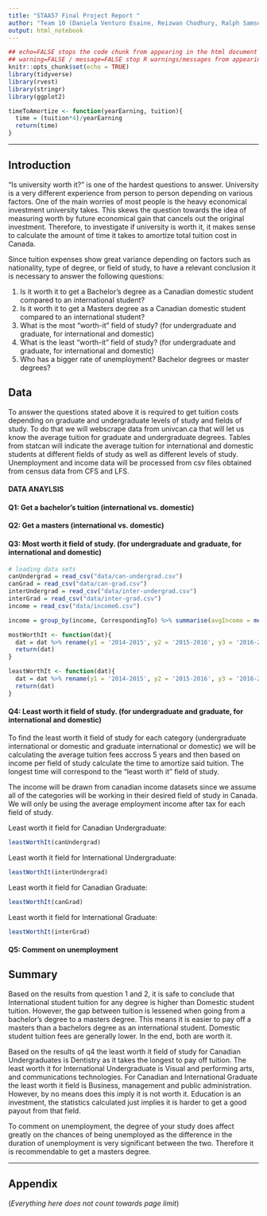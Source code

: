 ```yaml
---
title: "STAA57 Final Project Report "
author: "Team 10 (Daniela Venturo Esaine, Reizwan Chodhury, Ralph Samson Lal, Xiaotong Ye)"
output: html_notebook
---
```

```r
## echo=FALSE stops the code chunk from appearing in the html document
## warning=FALSE / message=FALSE stop R warnings/messages from appearing in the knit document
knitr::opts_chunk$set(echo = TRUE)
library(tidyverse)
library(rvest)
library(stringr)
library(ggplot2)

timeToAmortize <- function(yearEarning, tuition){
  time = (tuition*4)/yearEarning
  return(time)
}
```

***

<!-- 
(everything below in here is an .html comment)

Instructions: 
- Use typical structure of data analysis report, w/ sections:
    + Introduction
    + Data
    + Analysis
    + Summary
    + Appendix (optional)
- Report should be 5 pages MAX (when compiled/knit as pdf)
- Appendix does not count towards page limit
- Put all your data in a separate "./data/" sub-folder 
- Submit compressed project folder 
- You submissions should be reproducible (i.e. I should be able to   
  re-compile your report with a click of the Preview/Knit button) 

-->

## Introduction 

"Is university worth it?" is one of the hardest questions to answer. University is a very different experience from person to person depending on various factors. One of the main worries of most people is the heavy economical investment university takes. This skews the question towards the idea of measuring worth by future economical gain that cancels out the original investment. Therefore, to investigate if university is worth it, it makes sense to calculate the amount of time it takes to amortize total tuition cost in Canada.

Since tuition expenses show great variance depending on factors such as nationality, type of degree, or field of study, to have a relevant conclusion it is necessary to answer the following questions:

1. Is it worth it to get a Bachelor's degree as a Canadian domestic student compared to an international student?
2. Is it worth it to get a Masters degree as a Canadian domestic student compared to an international student?
3. What is the most "worth-it" field of study? (for undergraduate and graduate, for international and domestic)
4. What is the least "worth-it" field of study? (for undergraduate and graduate, for international and domestic)
5. Who has a bigger rate of unemployment? Bachelor degrees or master degrees?

## Data 

To answer the questions stated above it is required to get tuition costs depending on graduate and undergraduate levels of study and fields of study. To do that we will webscrape data from univcan.ca that will let us know the average tuition for graduate and undergraduate degrees. Tables from statcan will indicate the average tuition for international and domestic students at different fields of study as well as different levels of study. Unemployment and income data will be processed from csv files obtained from census data from CFS and LFS. 

#### DATA ANAYLSIS

#### Q1: Get a bachelor's tuition (international vs. domestic)

#### Q2: Get a masters (international vs. domestic)

#### Q3: Most worth it field of study. (for undergraduate and graduate, for international and domestic)
```r
# loading data sets
canUndergrad = read_csv("data/can-undergrad.csv")
canGrad = read_csv("data/can-grad.csv")
interUndergrad = read_csv("data/inter-undergrad.csv")
interGrad = read_csv("data/inter-grad.csv")
income = read_csv("data/income6.csv")

income = group_by(income, CorrespondingTo) %>% summarise(avgIncome = mean(`Average after-tax income ($)`)) %>% rename(Field_of_study = 'CorrespondingTo')

mostWorthIt <- function(dat){
  dat = dat %>% rename(y1 = '2014-2015', y2 = '2015-2016', y3 = '2016-2017', y4 = '2017-2018', y5 = '2018-2019') %>% mutate(avgTuition = (`y1` + `y2` + `y3` + `y4` + `y5`)/5) %>% right_join(income, by = "Field_of_study") %>% mutate(amortizeTime = timeToAmortize(avgIncome, avgTuition)) %>% arrange(amortizeTime) %>% head(1)
  return(dat)
}

leastWorthIt <- function(dat){
  dat = dat %>% rename(y1 = '2014-2015', y2 = '2015-2016', y3 = '2016-2017', y4 = '2017-2018', y5 = '2018-2019') %>% mutate(avgTuition = (`y1` + `y2` + `y3` + `y4` + `y5`)/5) %>% right_join(income, by = "Field_of_study") %>% mutate(amortizeTime = timeToAmortize(avgIncome, avgTuition)) %>% arrange(desc(amortizeTime)) %>% head(1)
  return(dat)
}
```

#### Q4: Least worth it field of study. (for undergraduate and graduate, for international and domestic)

To find the least worth it field of study for each category (undergraduate international or domestic and graduate international or domestic) we will be calculating the average tuition fees accross 5 years and then based on income per field of study calculate the time to amortize said tuition. The longest time will correspond to the "least worth it" field of study. 

The income will be drawn from canadian income datasets since we assume all of the categories will be working in their desired field of study in Canada. We will only be using the average employment income after tax for each field of study.

Least worth it field for Canadian Undergraduate:
```r
leastWorthIt(canUndergrad)
```

Least worth it field for International Undergraduate:
```r
leastWorthIt(interUndergrad)
```

Least worth it field for Canadian Graduate:
```r
leastWorthIt(canGrad)
```

Least worth it field for International Graduate:
```r
leastWorthIt(interGrad)
```

#### Q5: Comment on unemployment

## Summary 

Based on the results from question 1 and 2, it is safe to conclude that International student tuition for any degree is higher than Domestic student tuition. However, the gap between tuition is lessened when going from a bachelor's degree to a masters degree. This means it is easier to pay off a masters than a bachelors degree as an international student. Domestic student tuition fees are generally lower. In the end, both are worth it.

Based on the results of q4 the least worth it field of study for Canadian Undergraduates is Dentistry as it takes the longest to pay off tuition. The least worth it for International Undergraduate is Visual and performing arts, and communications technologies. For Canadian and International Graduate the least worth it field is Business, management and public administration. However, by no means does this imply it is not worth it. Education is an investment, the statistics calculated just implies it is harder to get a good payout from that field.

To comment on unemployment, the degree of your study does affect greatly on the chances of being unemployed as the difference in the duration of unemployment is very significant between the two. Therefore it is recommendable to get a masters degree.


***  

## Appendix 

(*Everything here does not count towards page limit*)


